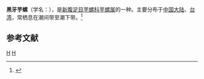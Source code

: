 {{Infraspeciesbox
| image = 
| image_caption = 
| status = 
| status_system = 
| genus = Conus
| species = eburneus
| varietas = polyglotta
| authority = Weinkauff, 1874
}}
'''黑牙芋螺'''（学名：''{{lang|la|Conus eburneus f. polyglotta}}''），是[[新腹足目|新腹足目]][[芋螺科|芋螺科]][[芋螺属|芋螺属]]的一种。主要分布于[[中国大陆|中国大陆]]、[[台湾|台湾]]，常栖息在潮间带至潮下带。<ref>{{cite web|url=http://shell.sinica.edu.tw/chinese/shellbase_detail.php?science_no=3123|title=国际贝库：黑牙芋螺|publisher=台湾贝类资料库|accessdate=2009-08-11|archive-date=2016-03-04|archive-url=https://web.archive.org/web/20160304203800/http://shell.sinica.edu.tw/chinese/shellbase_detail.php?science_no=3123|dead-url=no}}</ref>

== 参考文献 ==
{{reflist}}
{{Taxonbar}}

[[Category:1874年描述的动物|H]]
[[Category:芋螺属|H]]